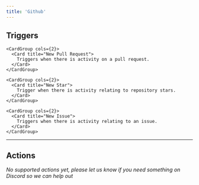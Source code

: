 ```yaml
---
title: 'Github'
---
```


## Triggers


    <CardGroup cols={2}>
      <Card title="New Pull Request">
        Triggers when there is activity on a pull request.
      </Card>
    </CardGroup>
  
    <CardGroup cols={2}>
      <Card title="New Star">
        Trigger when there is activity relating to repository stars.
      </Card>
    </CardGroup>
  
    <CardGroup cols={2}>
      <Card title="New Issue">
        Triggers when there is activity relating to an issue.
      </Card>
    </CardGroup>
  

---

## Actions

*No supported actions yet, please let us know if you need something on Discord so we can help out* 


